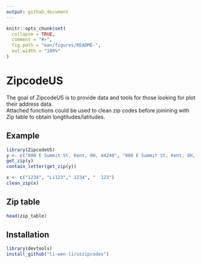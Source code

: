 ```yaml
---
output: github_document
---
```



```r
knitr::opts_chunk$set(
  collapse = TRUE,
  comment = "#>",
  fig.path = "man/figures/README-",
  out.width = "100%"
)
```

# ZipcodeUS

<!-- badges: start -->
<!-- badges: end -->

The goal of ZipcodeUS is to provide data and tools for those looking for plot their address data.\
Attached functions could be used to clean zip codes before joinining with Zip table to obtain longtitudes/latitudes.


## Example


```r
library(ZipcodeUS)
y <- c("800 E Summit St, Kent, OH, 44240", "900 E Summit St, Kent, OH, 23")
get_zip(y)
contain_letter(get_zip(y))
```

```r
x <- c("1234", "Li123"," 1234", "  123")
clean_zip(x)
```

## Zip table

```r
head(zip_table)
```

## Installation

```r
library(devtools)
install_github("li-wen-li/uszipcodes")
```
